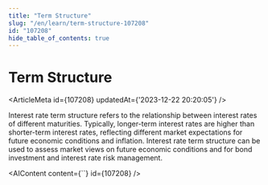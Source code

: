 ```yaml
---
title: "Term Structure"
slug: "/en/learn/term-structure-107208"
id: "107208"
hide_table_of_contents: true
---
```



# Term Structure

<ArticleMeta id={107208} updatedAt={'2023-12-22 20:20:05'} />
<div className='border-solid border-b border-t-0 my-4 border-[var(--ifm-color-gray-300)]' />

Interest rate term structure refers to the relationship between interest rates of different maturities. Typically, longer-term interest rates are higher than shorter-term interest rates, reflecting different market expectations for future economic conditions and inflation. Interest rate term structure can be used to assess market views on future economic conditions and for bond investment and interest rate risk management.

<AIContent content={``} id={107208} />
